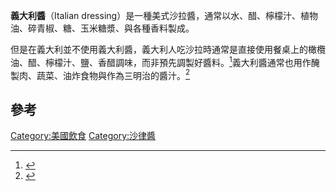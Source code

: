 {{Infobox food
| name             = 義大利醬
| image            = Italian dressing.jpg
| image_size       = 250px
| caption          = 一碟義大利醬
| alternate_name   = 
| country          = [[美國|美國]]
| region           = 
| creator          = 
| course           = 
| type             = [[沙拉醬|沙拉醬]]
| served           = 
| main_ingredient  = [[水|水]]、[[醋|醋]]或[[檸檬汁|檸檬汁]]、[[植物油|植物油]]、[[甜椒|甜椒]]、[[糖|糖]]或[[玉米糖漿|玉米糖漿]]、香料。
| calories         = 
| other            = 
}}

'''義大利醬'''（Italian dressing）是一種美式沙拉醬，通常以水、醋、檸檬汁、植物油、碎青椒、糖、玉米糖漿、與各種香料製成。

但是在義大利並不使用義大利醬，義大利人吃沙拉時通常是直接使用餐桌上的橄欖油、醋、檸檬汁、鹽、香醋調味，而非預先調製好醬料。<ref>{{cite book   | title = Biba's Northern Italian Cooking | author= Biba Caggiano |publisher = Penguin | location=   |url = https://books.google.com/books?id=zdkNv16vJd4C&pg=PA188&dq=salad+dressing+in+Italy#v=onepage | date = 2002  | page =  188 | isbn = 9781440623912 | accessdate = 4 February 2016 }}</ref>義大利醬通常也用作醃製肉、蔬菜、油炸食物與作為三明治的醬汁。<ref>{{cite book   | title = The Culinary Herpetologist | author= Ernest A. Liner |publisher = Bibliomania | location=   |url = https://books.google.com/books?id=KuPdm0uvwV4C&pg=PA147&dq=italian+dressing+marinade#v=onepage | date = 2005  | page =  147 | isbn = 9781932871067 | accessdate = 4 February 2016 }}</ref>

==參考==
{{reflist}}

{{调味品}}
[[Category:美國飲食|Category:美國飲食]]
[[Category:沙律醬|Category:沙律醬]]
{{food-stub}}